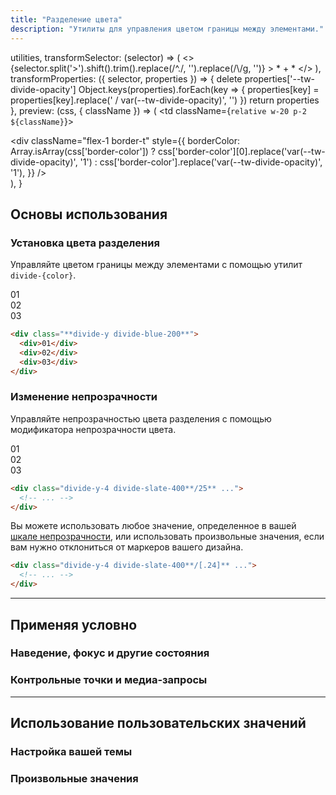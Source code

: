 ```yaml
---
title: "Разделение цвета"
description: "Утилиты для управления цветом границы между элементами."
---
```



  utilities,
  transformSelector: (selector) => (
    <>
      {selector.split('>').shift().trim().replace(/^\./, '').replace(/\\/g, '')} <span className="ml-1 text-purple-300">> * + *</span>
    </>
  ),
  transformProperties: ({ selector, properties }) => {
    delete properties['--tw-divide-opacity']
    Object.keys(properties).forEach(key => {
      properties[key] = properties[key].replace(' / var(--tw-divide-opacity)', '')
    })
    return properties
  },
  preview: (css, { className }) => (
    <td className={`relative w-20 p-2 ${className}`}>
      <div className="absolute inset-0 flex flex-col m-2">
        <div className="flex-1" />
        <div
          className="flex-1 border-t"
          style={{
            borderColor: Array.isArray(css['border-color'])
              ? css['border-color'][0].replace('var(--tw-divide-opacity)', '1')
              : css['border-color'].replace('var(--tw-divide-opacity)', '1'),
          }}
        />
      </div>
    </td>
  ),
}

## Основы использования

### Установка цвета разделения

Управляйте цветом границы между элементами с помощью утилит `divide-{color}`.

<Example p="none">
  <div class="grid grid-cols-1 divide-y divide-blue-200 font-mono text-white text-sm text-center font-bold leading-6 shadow-lg overflow-hidden max-w-sm mx-auto">
    <div class="p-4 text-blue-500 bg-white">01</div>
    <div class="p-4 text-blue-500 bg-white">02</div>
    <div class="p-4 text-blue-500 bg-white">03</div>
  </div>
</Example>


```html
<div class="**divide-y divide-blue-200**">
  <div>01</div>
  <div>02</div>
  <div>03</div>
</div>
```

### Изменение непрозрачности

Управляйте непрозрачностью цвета разделения с помощью модификатора непрозрачности цвета.

<Example p="none">
  <div class="grid grid-cols-1 divide-y-4 divide-slate-400/25 font-mono text-white text-sm text-center font-bold leading-6 shadow-lg overflow-hidden max-w-sm mx-auto">
    <div class="p-4 text-slate-400 bg-white">01</div>
    <div class="p-4 text-slate-400 bg-white">02</div>
    <div class="p-4 text-slate-400 bg-white">03</div>
  </div>
</Example>

```html
<div class="divide-y-4 divide-slate-400**/25** ...">
  <!-- ... -->
</div>
```

Вы можете использовать любое значение, определенное в вашей [шкале непрозрачности](/docs/opacity), или использовать произвольные значения, если вам нужно отклониться от маркеров вашего дизайна.

```html
<div class="divide-y-4 divide-slate-400**/[.24]** ...">
  <!-- ... -->
</div>
```

---

## <Heading ignore>Применяя условно</Heading>

### <Heading ignore>Наведение, фокус и другие состояния</Heading>

<HoverFocusAndOtherStates defaultClass="divide-y divide-teal-400" featuredClass="divide-pink-400" />

### <Heading ignore>Контрольные точки и медиа-запросы</Heading>

<BreakpointsAndMediaQueries defaultClass="divide-y divide-teal-400" featuredClass="divide-pink-400" />

---

## Использование пользовательских значений

### Настройка вашей темы

<CustomizePluginColors name="divide" configKey="divideColor" />

### Произвольные значения

<ArbitraryValues property="divide-{color}" featuredClass="divide-[#243c5a]" />
